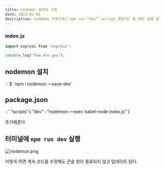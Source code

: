 ```yaml
---
title: nodemon 설치와 사용
date: 2023-01-01
description: nodemon 사용이유/`npm run “dev”`(script_명령어) 를 매번 실행 할 필요가 없어진다.
---
```


### index.js

```jsx
import express from 'express';

console.log('how are you');
```

## nodemon 설치

<aside>
💡 $ `npm i nodemon —save-dev`

</aside>

## package.json

<aside>
💡` “scripts”:{
 “dev” : ”nodemon —exec babel-node index.js”
}`

</aside>

추가해준다

## 터미널에 `npm run dev` 실행

![nodemon.png](/42/nodemon.png)

이렇게 하면 계속 코드를 수정해도 콘솔 창이 종료되지 않고 업데이트 된다.
